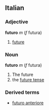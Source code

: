 ==Italian==
===Adjective===
'''futuro''' ''m'' (''f'' futura)
# [[future]]
===Noun===
'''futuro''' ''m'' (''f'' futura)
# The future
# the [[future tense]]
===Derived terms===
*[[futuro anteriore]]